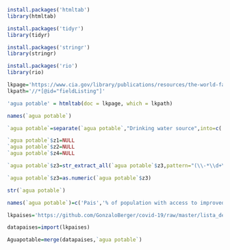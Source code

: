 
```r
install.packages('htmltab')
library(htmltab)
```
```r
install.packages('tidyr')
library(tidyr)
```
```r
install.packages('stringr')
library(stringr)
```
```r
install.packages('rio')
library(rio)
```
```r
lkpage='https://www.cia.gov/library/publications/resources/the-world-factbook/fields/361.html'
lkpath='//*[@id="fieldListing"]'
```
```r
'agua potable' = htmltab(doc = lkpage, which = lkpath)
```
```r
names(`agua potable`)
```
```r
`agua potable`=separate(`agua potable`,"Drinking water source",into=c('z1','z2','z3','z4'), 'population')
```
```r
`agua potable`$z1=NULL
`agua potable`$z2=NULL
`agua potable`$z4=NULL
```
```r
`agua potable`$z3=str_extract_all(`agua potable`$z3,pattern="(\\-*\\d+\\.*\\d*)")
```
```r
`agua potable`$z3=as.numeric(`agua potable`$z3)
```
```r
str(`agua potable`)
```
```r
names(`agua potable`)=c('Pais','% of population with access to improved drinking water')
```
```r
lkpaises='https://github.com/GonzaloBerger/covid-19/raw/master/lista_de_paises.xlsx'
```
```r
datapaises=import(lkpaises)
```
```r
Aguapotable=merge(datapaises,`agua potable`)
```